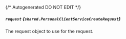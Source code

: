 {/* Autogenerated DO NOT EDIT  */}

##### `request` *{`shared.PersonalClientServiceCreateRequest`}*
The request object to use for the request.

<Collapsible openLabel={Labels.showProperties} closeLabel={Labels.hideProperties}>
  <PersonalClientServiceCreateRequest />
</Collapsible>


